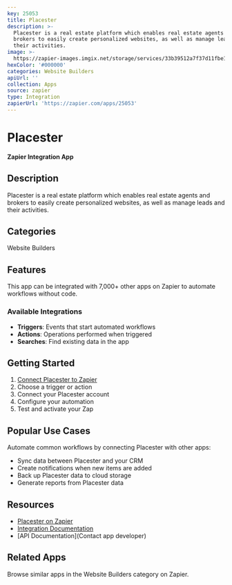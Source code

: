 ```yaml
---
key: 25053
title: Placester
description: >-
  Placester is a real estate platform which enables real estate agents and
  brokers to easily create personalized websites, as well as manage leads and
  their activities.
image: >-
  https://zapier-images.imgix.net/storage/services/33b39512a7f37d11fbe10d1384013026.png?auto=format%2Ccompress&ixlib=python-3.0.0&q=50
hexColor: '#000000'
categories: Website Builders
apiUrl: ''
collection: Apps
source: zapier
type: Integration
zapierUrl: 'https://zapier.com/apps/25053'
---
```

# Placester

**Zapier Integration App**

## Description

Placester is a real estate platform which enables real estate agents and brokers to easily create personalized websites, as well as manage leads and their activities.

## Categories

Website Builders

## Features

This app can be integrated with 7,000+ other apps on Zapier to automate workflows without code.

### Available Integrations

- **Triggers**: Events that start automated workflows
- **Actions**: Operations performed when triggered
- **Searches**: Find existing data in the app

## Getting Started

1. [Connect Placester to Zapier](https://zapier.com/apps/25053)
2. Choose a trigger or action
3. Connect your Placester account
4. Configure your automation
5. Test and activate your Zap

## Popular Use Cases

Automate common workflows by connecting Placester with other apps:

- Sync data between Placester and your CRM
- Create notifications when new items are added
- Back up Placester data to cloud storage
- Generate reports from Placester data

## Resources

- [Placester on Zapier](https://zapier.com/apps/25053)
- [Integration Documentation](https://zapier.com/apps/25053/integrations)
- [API Documentation](Contact app developer)

## Related Apps

Browse similar apps in the Website Builders category on Zapier.
